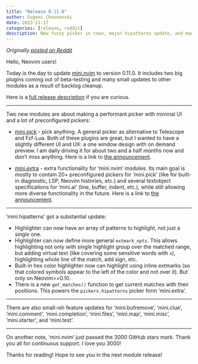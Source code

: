 ```yaml
---
title: "Release 0.11.0"
author: Evgeni Chasnovski
date: 2023-11-17
categories: [release, reddit]
description: New fuzzy picker in town, major hipatterns update, and many more
---
```


*Originally [posted on Reddit](https://www.reddit.com/r/neovim/comments/17xhmgz/mininvim_release_0110_new_fuzzy_picker_in_town/)*

Hello, Neovim users!

Today is the day to update [mini.nvim](https://github.com/nvim-mini/mini.nvim) to version 0.11.0. It includes two big plugins coming out of beta-testing and many small updates to other modules as a result of backlog cleanup.

Here is a [full release description](https://github.com/nvim-mini/mini.nvim/releases/tag/v0.11.0) if you are curious.

------

Two new modules are about making a performant picker with minimal UI and a lot of preconfigured pickers:

- [mini.pick](https://github.com/nvim-mini/mini.nvim/blob/main/readmes/mini-pick.md) - pick anything. A general picker as alternative to Telescope and Fzf-Lua. Both of these plugins are great, but I wanted to have a slightly different UI and UX: a one window design with on demand preview. I am daily driving it for about two and a half months now and don't miss anything. Here is a link to [the announcement](2023-10-13-announce-mini-pick.qmd).

- [mini.extra](https://github.com/nvim-mini/mini.nvim/blob/main/readmes/mini-extra.md) - extra functionality for 'mini.nvim' modules. Its main goal is mostly to contain 20+ preconfigured pickers for 'mini.pick' (like for built-in diagnostic, LSP, Neovim histories, etc.) and several textobject specifications for 'mini.ai' (line, buffer, indent, etc.), while still allowing more diverse functionality in the future. Here is a link to [the announcement](2023-11-02-announce-mini-extra.qmd).

------

'mini.hipatterns' got a substantial update:

- Highlighter can now have an array of patterns to highlight, not just a single one.
- Highlighter can now define more general `extmark_opts`. This allows highlighting not only with single highlight group over the matched range, but adding virtual text (like covering some sensitive words with `x`), highlighting whole line of the match, add sign, etc.
- Built-in hex color highlighter now can highlight using inline extmarks (so that colored symbols appear to the left of the color and not over it). But only on Neovim>=0.10.
- There is a new `get_matches()` function to get current matches with their positions. This powers the `pickers.hipatterns` picker form 'mini.extra'.

------

There are also small-ish feature updates for 'mini.bufremove', 'mini.clue', 'mini.comment', 'mini.completion', 'mini.files', 'mini.map', 'mini.misc', 'mini.starter', and 'mini.test'.

------

On another note, 'mini.nvim' just passed the 3000 GitHub stars mark. Thank you all for continuous support. I love you 3000!

Thanks for reading! Hope to see you in the next module release!
